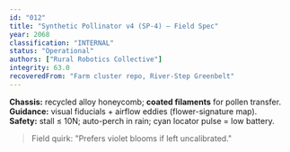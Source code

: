 ```yaml
---
id: "012"
title: "Synthetic Pollinator v4 (SP-4) — Field Spec"
year: 2068
classification: "INTERNAL"
status: "Operational"
authors: ["Rural Robotics Collective"]
integrity: 63.0
recoveredFrom: "Farm cluster repo, River-Step Greenbelt"
---
```


**Chassis:** recycled alloy honeycomb; **coated filaments** for pollen transfer.  
**Guidance:** visual fiducials + airflow eddies (flower-signature map).  
**Safety:** stall ≤ 10N; auto-perch in rain; cyan locator pulse = low battery.

> Field quirk: "Prefers violet blooms if left uncalibrated."
